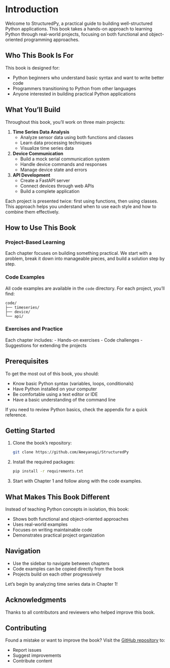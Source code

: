 # Introduction {.unnumbered}
Welcome to StructuredPy, a practical guide to building well-structured Python applications. This book takes a hands-on approach to learning Python through real-world projects, focusing on both functional and object-oriented programming approaches.

## Who This Book Is For

This book is designed for:

- Python beginners who understand basic syntax and want to write better code
- Programmers transitioning to Python from other languages
- Anyone interested in building practical Python applications

## What You'll Build

Throughout this book, you'll work on three main projects:

1. **Time Series Data Analysis**
   - Analyze sensor data using both functions and classes
   - Learn data processing techniques
   - Visualize time series data

2. **Device Communication**
   - Build a mock serial communication system
   - Handle device commands and responses
   - Manage device state and errors

3. **API Development**
   - Create a FastAPI server
   - Connect devices through web APIs
   - Build a complete application

Each project is presented twice: first using functions, then using classes. This approach helps you understand when to use each style and how to combine them effectively.

## How to Use This Book

### Project-Based Learning

Each chapter focuses on building something practical. We start with a problem, break it down into manageable pieces, and build a solution step by step.

### Code Examples

All code examples are available in the `code` directory. For each project, you'll find:

```
code/
├── timeseries/
├── device/
└── api/
```

### Exercises and Practice

Each chapter includes:
- Hands-on exercises
- Code challenges
- Suggestions for extending the projects

## Prerequisites

To get the most out of this book, you should:

- Know basic Python syntax (variables, loops, conditionals)
- Have Python installed on your computer
- Be comfortable using a text editor or IDE
- Have a basic understanding of the command line

If you need to review Python basics, check the appendix for a quick reference.

## Getting Started

1. Clone the book's repository:
   ```bash
   git clone https://github.com/Ameyanagi/StructuredPy
   ```

2. Install the required packages:
   ```bash
   pip install -r requirements.txt
   ```

3. Start with Chapter 1 and follow along with the code examples.

## What Makes This Book Different

Instead of teaching Python concepts in isolation, this book:

- Shows both functional and object-oriented approaches
- Uses real-world examples
- Focuses on writing maintainable code
- Demonstrates practical project organization

## Navigation

- Use the sidebar to navigate between chapters
- Code examples can be copied directly from the book
- Projects build on each other progressively

Let's begin by analyzing time series data in Chapter 1!

## Acknowledgments {.unnumbered}

Thanks to all contributors and reviewers who helped improve this book.

## Contributing {.unnumbered}

Found a mistake or want to improve the book? Visit the [GitHub repository](https://github.com/yourusername/structuredpy) to:

- Report issues
- Suggest improvements
- Contribute content
